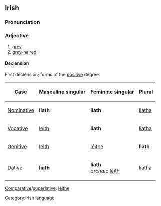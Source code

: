 ==Irish==
===Pronunciation===
{{IPA|[ʎiə]}}
===Adjective===
#[[grey]]
#[[grey-haired]]
====Declension====
First declension; forms of the [[positive]] degree:
{|{{prettytable100}}
!Case
!Masculine singular
!Feminine singular
!Plural
|-
| [[Nominative]]
| '''liath'''
| '''liath'''
| [[liatha]]
|-
| [[Vocative]]
| [[léith]]
| '''liath'''
| [[liatha]]
|-
| [[Genitive]]
| [[léith]]
| [[léithe]]
| '''liath'''
|-
| [[Dative]]
| '''liath'''
| '''liath'''<br>''archaic'' [[léith]]
| [[liatha]]
|}
[[Comparative]]/[[superlative]]: [[léithe]]


[[Category:Irish language]]